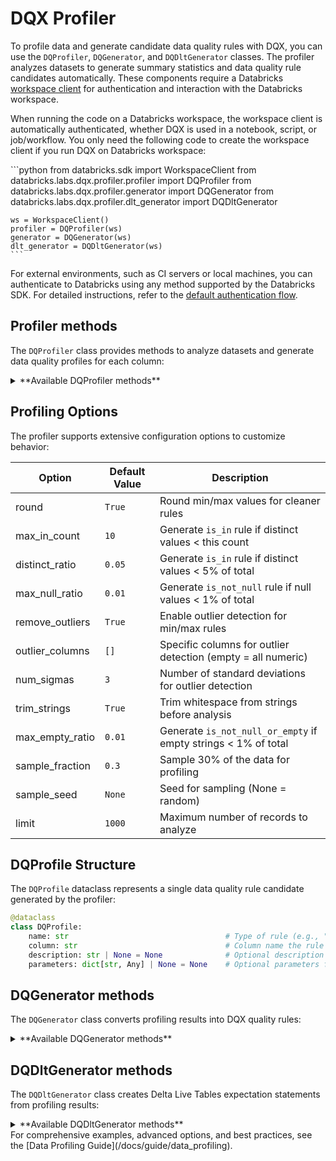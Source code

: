 
# DQX Profiler

To profile data and generate candidate data quality rules with DQX, you can use the `DQProfiler`, `DQGenerator`, and `DQDltGenerator` classes.
The profiler analyzes datasets to generate summary statistics and data quality rule candidates automatically.
These components require a Databricks [workspace client](https://docs.databricks.com/aws/en/dev-tools/sdk-python) for authentication and interaction with the Databricks workspace.

When running the code on a Databricks workspace, the workspace client is automatically authenticated, whether DQX is used in a notebook, script, or job/workflow.
You only need the following code to create the workspace client if you run DQX on Databricks workspace:

<Tabs>
  <TabItem value="Python" label="Python" default>
    ```python
    from databricks.sdk import WorkspaceClient
    from databricks.labs.dqx.profiler.profiler import DQProfiler
    from databricks.labs.dqx.profiler.generator import DQGenerator
    from databricks.labs.dqx.profiler.dlt_generator import DQDltGenerator

    ws = WorkspaceClient()
    profiler = DQProfiler(ws)
    generator = DQGenerator(ws)
    dlt_generator = DQDltGenerator(ws)
    ```
  </TabItem>
</Tabs>

For external environments, such as CI servers or local machines, you can authenticate to Databricks using any method supported by the Databricks SDK. For detailed instructions, refer to the [default authentication flow](https://databricks-sdk-py.readthedocs.io/en/latest/authentication.html#default-authentication-flow).

## Profiler methods

The `DQProfiler` class provides methods to analyze datasets and generate data quality profiles for each column:

<details style={{ backgroundColor: 'transparent', color: 'neutral' }}>
<summary>**Available DQProfiler methods**</summary>

| Method                     | Description                                                                             | Arguments                                                                                                                                                                                                                                                                                                                                                                          |
| -------------------------- | --------------------------------------------------------------------------------------- |------------------------------------------------------------------------------------------------------------------------------------------------------------------------------------------------------------------------------------------------------------------------------------------------------------------------------------------------------------------------------------|
| `profile`                  | Profiles a DataFrame to generate summary statistics and data quality rules.             | `df`: DataFrame to profile; `columns`: Optional list of column names to include (default: all columns); `options`: Optional dictionary of profiling options (merged with defaults).                                                                                                                                                                                                |
| `profile_table`            | Profiles a table to generate summary statistics and data quality rules.                 | `table`: Fully-qualified table name (e.g. 'catalog.schema.table'); `columns`: Optional list of column names to include (default: all columns); `options`: Optional dictionary of profiling options (merged with defaults);                                                                                                                                                         |
| `profile_tables`           | Profiles multiple tables in Unity Catalog with pattern matching.                        | `tables`: Optional list of table names; `patterns`: Optional list of wildcard patterns to match tables; `exclude_matched`: Whether to exclude matched tables (default False); `columns`: Optional dictionary with table names as keys and lists of column names as values; `options`: Optional list of dictionaries with table names and profiling options (merged with defaults). |              

</details>

## Profiling Options

The profiler supports extensive configuration options to customize behavior:

| Option              | Default Value | Description                                                    |
| ------------------- | ------------- | -------------------------------------------------------------- |
| round               | `True`        | Round min/max values for cleaner rules                         |
| max_in_count        | `10`          | Generate `is_in` rule if distinct values < this count          |
| distinct_ratio      | `0.05`        | Generate `is_in` rule if distinct values < 5% of total         |
| max_null_ratio      | `0.01`        | Generate `is_not_null` rule if null values < 1% of total       |
| remove_outliers     | `True`        | Enable outlier detection for min/max rules                     |
| outlier_columns     | `[]`          | Specific columns for outlier detection (empty = all numeric)   |
| num_sigmas          | `3`           | Number of standard deviations for outlier detection            |
| trim_strings        | `True`        | Trim whitespace from strings before analysis                   |
| max_empty_ratio     | `0.01`        | Generate `is_not_null_or_empty` if empty strings < 1% of total |
| sample_fraction     | `0.3`         | Sample 30% of the data for profiling                           |
| sample_seed         | `None`        | Seed for sampling (None = random)                              |
| limit               | `1000`        | Maximum number of records to analyze                           |

## DQProfile Structure

The `DQProfile` dataclass represents a single data quality rule candidate generated by the profiler:

```python
@dataclass
class DQProfile:
    name: str                                   # Type of rule (e.g., "is_not_null", "min_max", "is_in")
    column: str                                 # Column name the rule applies to
    description: str | None = None              # Optional description of how the rule was generated
    parameters: dict[str, Any] | None = None    # Optional parameters for the rule
```

## DQGenerator methods

The `DQGenerator` class converts profiling results into DQX quality rules:

<details style={{ backgroundColor: 'transparent', color: 'neutral' }}>
<summary>**Available DQGenerator methods**</summary>
| Method              | Description                                                           | Arguments                                                                                                                                                  | Supports local execution |
| ------------------- | --------------------------------------------------------------------- | ---------------------------------------------------------------------------------------------------------------------------------------------------------- | ------------------------ |
| `generate_dq_rules` | Generates a list of data quality rules from profiling results.        | `rules`: List of DQProfile objects; `level`: Criticality level for generated rules (default "error").                                                      | Yes                      |

</details>

## DQDltGenerator methods

The `DQDltGenerator` class creates Delta Live Tables expectation statements from profiling results:

<details style={{ backgroundColor: 'transparent', color: 'neutral' }}>
<summary>**Available DQDltGenerator methods**</summary>

| Method               | Description                                                        | Arguments                                                                                                                                                               | Supports local execution |
| -------------------- | ------------------------------------------------------------------ | ----------------------------------------------------------------------------------------------------------------------------------------------------------------------- | ------------------------ |
| `generate_dlt_rules` | Generates Delta Live Table rules in the specified language.        | `rules`: List of DQProfile objects; `action`: Optional violation action ("drop", "fail", or None); `language`: Target language ("SQL", "Python", or "Python_Dict").     | Yes                      |

</details>

<Admonition type="info" title="Complete Profiling Guide">
For comprehensive examples, advanced options, and best practices, see the [Data Profiling Guide](/docs/guide/data_profiling).
</Admonition> 
